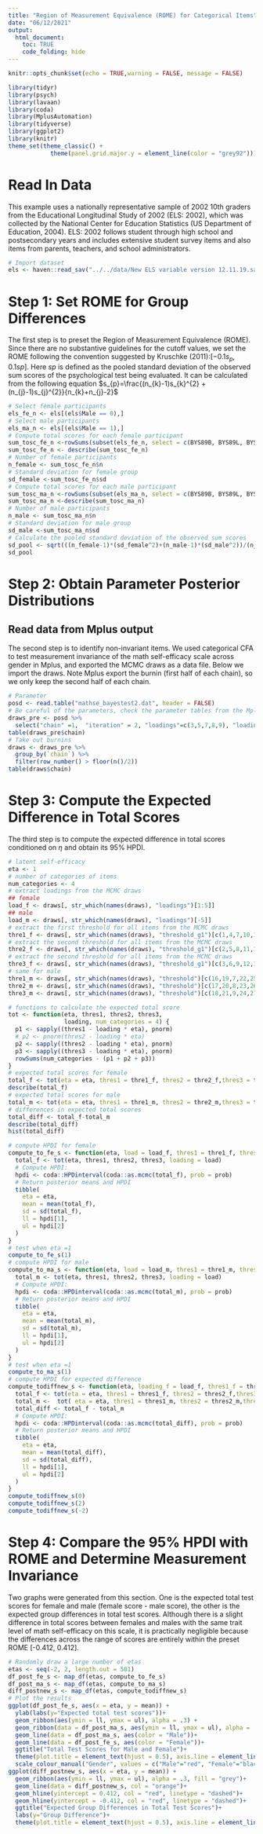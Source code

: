 ```yaml
---
title: "Region of Measurement Equivalence (ROME) for Categorical Items"
date: "06/12/2021"
output: 
  html_document:
    toc: TRUE
    code_folding: hide
---
```


```r
knitr::opts_chunk$set(echo = TRUE,warning = FALSE, message = FALSE)
```


```r
library(tidyr)
library(psych)
library(lavaan)
library(coda)
library(MplusAutomation)
library(tidyverse)
library(ggplot2)
library(knitr)
theme_set(theme_classic() +
            theme(panel.grid.major.y = element_line(color = "grey92")))
```

# Read In Data

This example uses a nationally representative sample of 2002 10th graders from the Educational Longitudinal Study of 2002 (ELS: 2002), which was collected by the National Center for Education Statistics (US Department of Education, 2004).  ELS: 2002 follows student through high school and postsecondary years and includes extensive student survey items and also items from parents, teachers, and school administrators.  

```r
# Import dataset
els <- haven::read_sav("../../data/New ELS variable version 12.11.19.sav")
```

# Step 1: Set ROME for Group Differences

The first step is to preset the Region of Measurement Equivalence (ROME). Since there are no substantive guidelines for the cutoff values, we set the ROME following the convention suggested by Kruschke (2011):$[- 0.1s_{p}, 0.1s{p}]$. Here $s{p}$ is defined as the pooled standard deviation of the observed sum scores of the psychological test being evaluated. It can be calculated from the following equation $s_{p}=\frac{(n_{k}-1)s_{k}^{2} + (n_{j}-1)s_{j}^{2}}{n_{k}+n_{j}-2}$

```r
# Select female participants
els_fe_n <- els[(els$Male == 0),]
# Select male participants
els_ma_n <- els[(els$Male == 1),]
# Compute total scores for each female participant
sum_tosc_fe_n <-rowSums(subset(els_fe_n, select = c(BYS89B, BYS89L, BYS89R, BYS89A, BYS89U)))
sum_tosc_fe_n <- describe(sum_tosc_fe_n)
# Number of female participants
n_female <- sum_tosc_fe_n$n
# Standard deviation for female group
sd_female <-sum_tosc_fe_n$sd
# Compute total scores for each male participant
sum_tosc_ma_n <-rowSums(subset(els_ma_n, select = c(BYS89B, BYS89L, BYS89R, BYS89A, BYS89U)))
sum_tosc_ma_n <-describe(sum_tosc_ma_n)
# Number of male participants
n_male <- sum_tosc_ma_n$n
# Standard deviation for male group
sd_male <-sum_tosc_ma_n$sd
# Calculate the pooled standard deviation of the observed sum scores
sd_pool <- sqrt(((n_female-1)*(sd_female^2)+(n_male-1)*(sd_male^2))/(n_female+n_male-2))
sd_pool
```

# Step 2: Obtain Parameter Posterior Distributions

## Read data from Mplus output

The second step is to identify non-invariant items. We used categorical CFA to test measurement invariance of the math self-efficacy scale across gender in Mplus, and exported the MCMC draws as a data file. Below we import the draws. Note Mplus export the burnin (first half of each chain), so we only keep the second half of each chain. 

```r
# Parameter
posd <- read.table("mathse_bayestest2.dat", header = FALSE)
# Be careful of the parameters, check the parameter tables from the Mplus output
draws_pre <- posd %>%
  select("chain" =1,  "iteration" = 2, "loadings"=c(3,5,7,8,9), "loadings5_g2" = 11, "factor mean"= 12, "factor variance" = 13, "threshold_g1"= 14:28, "threshold_g2" = 29:40)
table(draws_pre$chain)
# Take out burnins
draws <- draws_pre %>% 
  group_by(`chain`) %>%
  filter(row_number() > floor(n()/2))
table(draws$chain)
```

# Step 3: Compute the Expected Difference in Total Scores 

The third step is to compute the expected difference in total scores conditioned on $\eta$ and obtain its 95% HPDI.

```r
# latent self-efficacy 
eta <- 1
# number of categories of items
num_categories <- 4
# extract loadings from the MCMC draws
## female
load_f <- draws[, str_which(names(draws), "loadings")[1:5]]
## male
load_m <- draws[, str_which(names(draws), "loadings")[-5]]
# extract the first threshold for all items from the MCMC draws
thre1_f <- draws[, str_which(names(draws), "threshold_g1")[c(1,4,7,10,13)]]
# extract the second threshold for all items from the MCMC draws
thre2_f <- draws[, str_which(names(draws), "threshold_g1")[c(2,5,8,11,14)]]
# extract the second threshold for all items from the MCMC draws
thre3_f <- draws[, str_which(names(draws), "threshold_g1")[c(3,6,9,12,15)]]
# same for male
thre1_m <- draws[, str_which(names(draws), "threshold")[c(16,19,7,22,25)]]
thre2_m <- draws[, str_which(names(draws), "threshold")[c(17,20,8,23,26)]]
thre3_m <- draws[, str_which(names(draws), "threshold")[c(18,21,9,24,27)]]
```

```r
# functions to calculate the expected total score
tot <- function(eta, thres1, thres2, thres3, 
                loading, num_categories = 4) {
  p1 <- sapply((thres1 - loading * eta), pnorm)
  # p2 <- pnorm(thres2 - loading * eta)
  p2 <- sapply((thres2 - loading * eta), pnorm)
  p3 <- sapply((thres3 - loading * eta), pnorm)
  rowSums(num_categories - (p1 + p2 + p3))
}
# expected total scores for female
total_f <- tot(eta = eta, thres1 = thre1_f, thres2 = thre2_f,thres3 = thre3_f, loading = load_f, num_categories = 4)
describe(total_f)
# expected total scores for male
total_m <- tot(eta = eta, thres1 = thre1_m, thres2 = thre2_m,thres3 = thre3_m, loading = load_m, num_categories = 4)
# differences in expected total scores
total_diff <- total_f-total_m
describe(total_diff)
hist(total_diff)
```

```r
# compute HPDI for female
compute_to_fe_s <- function(eta, load = load_f, thres1 = thre1_f, thres2 = thre2_f, thres3 = thre3_f, prob = 0.95) {
  total_f <- tot(eta, thres1, thres2, thres3, loading = load)
  # Compute HPDI:
  hpdi <- coda::HPDinterval(coda::as.mcmc(total_f), prob = prob)
  # Return posterior means and HPDI
  tibble(
    eta = eta, 
    mean = mean(total_f), 
    sd = sd(total_f),
    ll = hpdi[1], 
    ul = hpdi[2]
  )
}
# test when eta =1
compute_to_fe_s(1)
# compute HPDI for male
compute_to_ma_s <- function(eta, load = load_m, thres1 = thre1_m, thres2 = thre2_m, thres3 = thre3_m, prob = 0.95) {
  total_m <- tot(eta, thres1, thres2, thres3, loading = load)
  # Compute HPDI:
  hpdi <- coda::HPDinterval(coda::as.mcmc(total_m), prob = prob)
  # Return posterior means and HPDI
  tibble(
    eta = eta, 
    mean = mean(total_m), 
    sd = sd(total_m),
    ll = hpdi[1], 
    ul = hpdi[2]
  )
}
# test when eta =1
compute_to_ma_s(1)
# compute HPDI for expected difference
compute_todiffnew_s <- function(eta, loading_f = load_f, thres1_f = thre1_f, thres2_f = thre2_f, thres3_f = thre3_f, thres1_m = thre1_m, thres2_m = thre2_m,thres3_m = thre3_m, loading_m = load_m, prob = 0.95) {
  total_f <- tot(eta = eta, thres1 = thres1_f, thres2 = thres2_f,thres3 = thres3_f, loading = loading_f)
  total_m <-  tot( eta = eta, thres1 = thres1_m, thres2 = thres2_m,thres3 = thres3_f, loading = loading_m)
  total_diff <- total_f - total_m
  # Compute HPDI:
  hpdi <- coda::HPDinterval(coda::as.mcmc(total_diff), prob = prob)
  # Return posterior means and HPDI
  tibble(
    eta = eta,
    mean = mean(total_diff), 
    sd = sd(total_diff),
    ll = hpdi[1], 
    ul = hpdi[2]
  )
}
compute_todiffnew_s(0)
compute_todiffnew_s(2)
compute_todiffnew_s(-2)
```
# Step 4: Compare the 95% HPDI with ROME and Determine Measurement Invariance

Two graphs were generated from this section. One is the expected total test scores for female and male (female score - male score), the other is the expected group differences in total test scores. Although there is a slight difference in total scores between females and males with the same trait level of math self-efficacy on this scale, it is practically negligible because the differences across the range of scores are entirely within the preset ROME [-0.412, 0.412]. 

```r
# Randomly draw a large number of etas
etas <- seq(-2, 2, length.out = 501)  
df_post_fe_s <- map_df(etas, compute_to_fe_s)
df_post_ma_s <- map_df(etas, compute_to_ma_s)
diff_postnew_s <- map_df(etas, compute_todiffnew_s)
# Plot the results
ggplot(df_post_fe_s, aes(x = eta, y = mean)) +
  ylab(labs(y="Expected total test scores"))+
  geom_ribbon(aes(ymin = ll, ymax = ul), alpha = .3) + 
  geom_ribbon(data = df_post_ma_s, aes(ymin = ll, ymax = ul), alpha = .3, fill = "red") + 
  geom_line(data = df_post_ma_s, aes(color = "Male"))+  
  geom_line(data = df_post_fe_s, aes(color = "Female"))+
  ggtitle("Total Test Scores for Male and Female")+
  theme(plot.title = element_text(hjust = 0.5), axis.line = element_line(color ="black", size = 0.3))+
  scale_colour_manual("Gender", values = c("Male"="red", "Female"="black"),labels = c("Female", "Male")) 
ggplot(diff_postnew_s, aes(x = eta, y = mean)) +
  geom_ribbon(aes(ymin = ll, ymax = ul), alpha = .3, fill = "grey")+
  geom_line(data = diff_postnew_s, col = "orange")+
  geom_hline(yintercept = 0.412, col = "red", linetype = "dashed")+
  geom_hline(yintercept = -0.412, col = "red", linetype = "dashed")+
  ggtitle("Expected Group Differences in Total Test Scores")+
  labs(y="Group Difference")+
  theme(plot.title = element_text(hjust = 0.5), axis.line = element_line(color ="black", size = 0.3))
```



